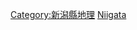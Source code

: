 {{Template:Category:都道府縣|的郡|top=日本的郡|}}

[[Category:新潟縣地理|Category:新潟縣地理]]
[[Category:日本的郡|Niigata]]